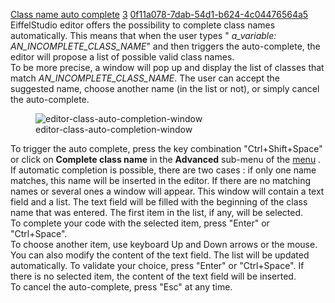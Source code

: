 [[Property:title|Class name auto complete]]
[[Property:weight|3]]
[[Property:uuid|0f11a078-7dab-54d1-b624-4c04476564a5]]
EiffelStudio editor offers the possibility to complete class names automatically. This means that when the user types " ''a_variable: AN_INCOMPLETE_CLASS_NAME''" and then triggers the auto-complete, the editor will propose a list of possible valid class names. <br/>
To be more precise, a window will pop up and display the list of classes that match ''AN_INCOMPLETE_CLASS_NAME''. The user can accept the suggested name, choose another name (in the list or not), or simply cancel the auto-complete. 

[[Image:editor-class-auto-completion-window]]  

To trigger the auto complete, press the key combination "Ctrl+Shift+Space" or click on '''Complete class name''' in the '''Advanced''' sub-menu of the  [[Edit menu commands|menu]] . If automatic completion is possible, there are two cases : if only one name matches, this name will be inserted in the editor. If there are no matching names or several ones a window will appear. This window will contain a text field and a list. The text field will be filled with the beginning of the class name that was entered. The first item in the list, if any, will be selected. <br/>
To complete your code with the selected item, press "Enter" or "Ctrl+Space". <br/>
To choose another item, use keyboard Up and Down arrows or the mouse. You can also modify the content of the text field. The list will be updated automatically. To validate your choice, press "Enter" or "Ctrl+Space". If there is no selected item, the content of the text field will be inserted. <br/>
To cancel the auto-complete, press "Esc" at any time. 




